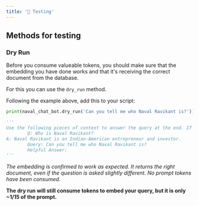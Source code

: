 ```yaml
---
title: '🧪 Testing'
---
```


## Methods for testing

### Dry Run

Before you consume valueable tokens, you should make sure that the embedding you have done works and that it's receiving the correct document from the database.

For this you can use the `dry_run` method.

Following the example above, add this to your script:

```python
print(naval_chat_bot.dry_run('Can you tell me who Naval Ravikant is?'))

'''
Use the following pieces of context to answer the query at the end. If you don't know the answer, just say that you don't know, don't try to make up an answer.
        Q: Who is Naval Ravikant?
A: Naval Ravikant is an Indian-American entrepreneur and investor.
        Query: Can you tell me who Naval Ravikant is?
        Helpful Answer:
'''
```

_The embedding is confirmed to work as expected. It returns the right document, even if the question is asked slightly different. No prompt tokens have been consumed._

**The dry run will still consume tokens to embed your query, but it is only ~1/15 of the prompt.**
